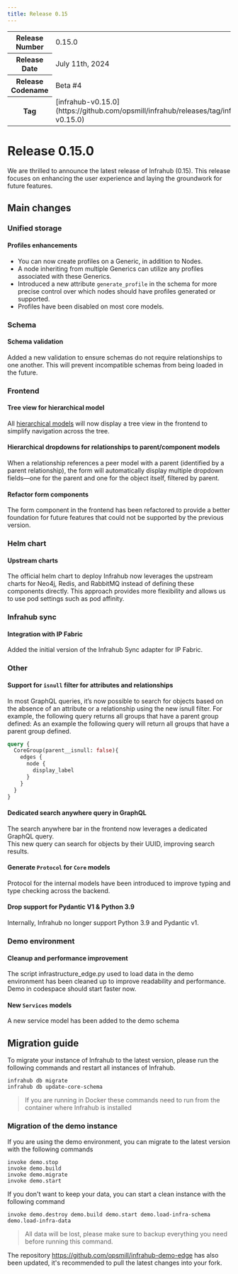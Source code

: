 ```yaml
---
title: Release 0.15
---
```

<table>
  <tbody>
    <tr>
      <th>Release Number</th>
      <td>0.15.0</td>
    </tr>
    <tr>
      <th>Release Date</th>
      <td>July 11th, 2024</td>
    </tr>
    <tr>
      <th>Release Codename</th>
      <td>Beta #4</td>
    </tr>
    <tr>
      <th>Tag</th>
      <td>[infrahub-v0.15.0](https://github.com/opsmill/infrahub/releases/tag/infrahub-v0.15.0)</td>
    </tr>
  </tbody>
</table>

# Release 0.15.0

We are thrilled to announce the latest release of Infrahub (0.15).
This release focuses on enhancing the user experience and laying the groundwork for future features.

## Main changes

### Unified storage

#### Profiles enhancements

- You can now create profiles on a Generic, in addition to Nodes.
- A node inheriting from multiple Generics can utilize any profiles associated with these Generics.
- Introduced a new attribute `generate_profile` in the schema for more precise control over which nodes should have profiles generated or supported.
- Profiles have been disabled on most core models.

### Schema

#### Schema validation

Added a new validation to ensure schemas do not require relationships to one another. This will prevent incompatible schemas from being loaded in the future.

### Frontend

#### Tree view for hierarchical model

All [hierarchical models](../../topics/schema.mdx#hierarchical-mode) will now display a tree view in the frontend to simplify navigation across the tree.

#### Hierarchical dropdowns for relationships to parent/component models

When a relationship references a peer model with a parent (identified by a parent relationship), the form will automatically display multiple dropdown fields—one for the parent and one for the object itself, filtered by parent.

#### Refactor form components

The form component in the frontend has been refactored to provide a better foundation for future features that could not be supported by the previous version.

### Helm chart

#### Upstream charts

The official helm chart to deploy Infrahub now leverages the upstream charts for Neo4j, Redis, and RabbitMQ instead of defining these components directly. This approach provides more flexibility and allows us to use pod settings such as pod affinity.

### Infrahub sync

#### Integration with IP Fabric

Added the initial version of the Infrahub Sync adapter for IP Fabric.

### Other
<!-- vale off -->
#### Support for `isnull` filter for attributes and relationships

In most GraphQL queries, it’s now possible to search for objects based on the absence of an attribute or a relationship using the new isnull filter. For example, the following query returns all groups that have a parent group defined:
As an example the following query will return all groups that have a parent group defined.

```graphql
query {
  CoreGroup(parent__isnull: false){
    edges {
      node {
        display_label
      }
    }
  }
}
```
<!-- vale on -->

#### Dedicated search anywhere query in GraphQL

The search anywhere bar in the frontend now leverages a dedicated GraphQL query.  
This new query can search for objects by their UUID, improving search results.

#### Generate `Protocol` for `Core` models

Protocol for the internal models have been introduced to improve typing and type checking across the backend.

#### Drop support for Pydantic V1 & Python 3.9

Internally, Infrahub no longer support Python 3.9 and Pydantic v1.

### Demo environment

#### Cleanup and performance improvement

The script infrastructure_edge.py used to load data in the demo environment has been cleaned up to improve readability and performance. Demo in codespace should start faster now.

#### New `Services` models

A new service model has been added to the demo schema

## Migration guide

To migrate your instance of Infrahub to the latest version, please run the following commands and restart all instances of Infrahub.

<!-- vale off -->
```shell
infrahub db migrate
infrahub db update-core-schema
```
<!-- vale on -->

> If you are running in Docker these commands need to run from the container where Infrahub is installed

### Migration of the demo instance

If you are using the demo environment, you can migrate to the latest version with the following commands

```shell
invoke demo.stop
invoke demo.build
invoke demo.migrate
invoke demo.start
```

If you don't want to keep your data, you can start a clean instance with the following command

```shell
invoke demo.destroy demo.build demo.start demo.load-infra-schema demo.load-infra-data
```

> All data will be lost, please make sure to backup everything you need before running this command.

The repository https://github.com/opsmill/infrahub-demo-edge has also been updated, it's recommended to pull the latest changes into your fork.
